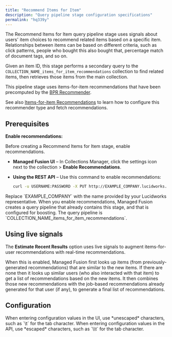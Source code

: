 ```yaml
---
title: "Recommend Items for Item"
description: "Query pipeline stage configuration specifications"
permalink: "hq339y"
---
```


The Recommend Items for Item query pipeline stage uses signals about users' item choices to recommend related items based on a specific item. Relationships between items can be based on different criteria, such as click patterns, people who bought this also bought that, percentage match of document tags, and so on.

Given an item ID, this stage performs a secondary query to the `COLLECTION_NAME_items_for_item_recommendations` collection to find related items, then retrieves those items from the main collection.

This pipeline stage uses items-for-item recommendations that have been precomputed by the [BPR Recommender](/managed-fusion/5.9/ec8fkn/bpr-recommender-jobs).

See also [Items-for-item Recommendations](/managed-fusion/5.9/ft2bqg/items-for-item-recommendations) to learn how to configure this recommender type and fetch recommendations.

## Prerequisites

**Enable recommendations:**

Before creating a Recommend Items for Item stage, enable recommendations.

* **Managed Fusion UI** – In Collections Manager, click the settings icon next to the collection > **Enable Recommendations**.
* **Using the REST API** – Use this command to enable recommendations:

  ```bash
  curl -u USERNAME:PASSWORD -X PUT http://EXAMPLE_COMPANY.lucidworks.cloud/api/v1/collections/COLLECTION_NAME/features/recommendations -H 'content-type: application/json' -d '{"enabled":true}'
  ```

<Note>
Replace `EXAMPLE_COMPANY` with the name provided by your Lucidworks representative.
</Note>

<Note>
When you enable recommendations, Managed Fusion creates a query pipeline that already contains this stage, and that is configured for boosting. The query pipeline is `COLLECTION_NAME_items_for_item_recommendations`.
</Note>

## Using live signals

The **Estimate Recent Results** option uses live signals to augment items-for-user recommendations with real-time recommendations.

When this is enabled, Managed Fusion first looks up items (from previously-generated recommendations) that are similar to the new items. If there are none then it looks up similar users (who also interacted with that item) to get a list of recommendations based on the new items. It then combines those new recommendations with the job-based recommendations already generated for that user (if any), to generate a final list of recommendations.

## Configuration

<Tip>
When entering configuration values in the UI, use *unescaped* characters, such as `\t` for the tab character. When entering configuration values in the API, use *escaped* characters, such as `\\t` for the tab character.
</Tip>


<SchemaParamFields schema={schema}/>